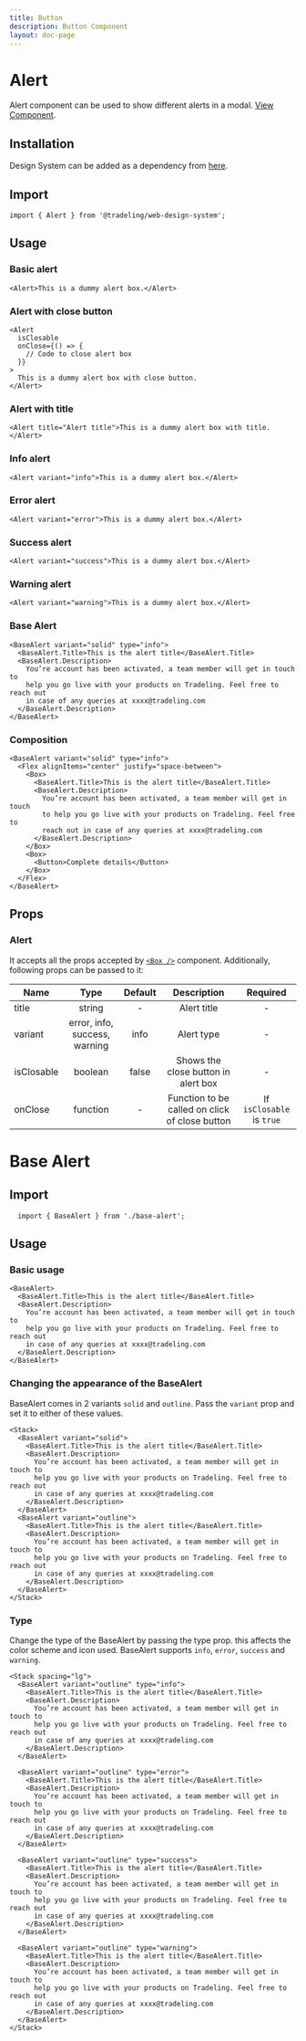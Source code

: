 ```yaml
---
title: Button
description: Button Component
layout: doc-page
---
```


# Alert

Alert component can be used to show different alerts in a modal.
[View Component](https://design-system.tradelingdev.com/?path=/story/alert--basic).

## Installation

Design System can be added as a dependency from
[here](https://github.com/tradeling/web-design-system-sdk/releases).

## Import

```
import { Alert } from '@tradeling/web-design-system';
```

## Usage

### Basic alert

```
<Alert>This is a dummy alert box.</Alert>
```

### Alert with close button

```
<Alert
  isClosable
  onClose={() => {
    // Code to close alert box
  }}
>
  This is a dummy alert box with close button.
</Alert>
```

### Alert with title

```
<Alert title="Alert title">This is a dummy alert box with title.</Alert>
```

### Info alert

```
<Alert variant="info">This is a dummy alert box.</Alert>
```

### Error alert

```
<Alert variant="error">This is a dummy alert box.</Alert>
```

### Success alert

```
<Alert variant="success">This is a dummy alert box.</Alert>
```

### Warning alert

```
<Alert variant="warning">This is a dummy alert box.</Alert>
```

### Base Alert

```
<BaseAlert variant="solid" type="info">
  <BaseAlert.Title>This is the alert title</BaseAlert.Title>
  <BaseAlert.Description>
    You’re account has been activated, a team member will get in touch to
    help you go live with your products on Tradeling. Feel free to reach out
    in case of any queries at xxxx@tradeling.com
  </BaseAlert.Description>
</BaseAlert>
```

### Composition

```
<BaseAlert variant="solid" type="info">
  <Flex alignItems="center" justify="space-between">
    <Box>
      <BaseAlert.Title>This is the alert title</BaseAlert.Title>
      <BaseAlert.Description>
        You’re account has been activated, a team member will get in touch
        to help you go live with your products on Tradeling. Feel free to
        reach out in case of any queries at xxxx@tradeling.com
      </BaseAlert.Description>
    </Box>
    <Box>
      <Button>Complete details</Button>
    </Box>
  </Flex>
</BaseAlert>
```

## Props

### Alert

It accepts all the props accepted by [`<Box />`](https://chakra-ui.com/box)
component. Additionally, following props can be passed to it:

| Name       |             Type              | Default |                  Description                   |         Required          |
| ---------- | :---------------------------: | :-----: | :--------------------------------------------: | :-----------------------: |
| title      |            string             |    -    |                  Alert title                   |             -             |
| variant    | error, info, success, warning |  info   |                   Alert type                   |             -             |
| isClosable |            boolean            |  false  |      Shows the close button in alert box       |             -             |
| onClose    |           function            |    -    | Function to be called on click of close button | If `isClosable` is `true` |

# Base Alert

## Import

```
  import { BaseAlert } from './base-alert';
```

## Usage

### Basic usage

```
<BaseAlert>
  <BaseAlert.Title>This is the alert title</BaseAlert.Title>
  <BaseAlert.Description>
    You’re account has been activated, a team member will get in touch to
    help you go live with your products on Tradeling. Feel free to reach out
    in case of any queries at xxxx@tradeling.com
  </BaseAlert.Description>
</BaseAlert>
```

### Changing the appearance of the BaseAlert

BaseAlert comes in 2 variants `solid` and `outline`. Pass the `variant` prop and
set it to either of these values.

```
<Stack>
  <BaseAlert variant="solid">
    <BaseAlert.Title>This is the alert title</BaseAlert.Title>
    <BaseAlert.Description>
      You’re account has been activated, a team member will get in touch to
      help you go live with your products on Tradeling. Feel free to reach out
      in case of any queries at xxxx@tradeling.com
    </BaseAlert.Description>
  </BaseAlert>
  <BaseAlert variant="outline">
    <BaseAlert.Title>This is the alert title</BaseAlert.Title>
    <BaseAlert.Description>
      You’re account has been activated, a team member will get in touch to
      help you go live with your products on Tradeling. Feel free to reach out
      in case of any queries at xxxx@tradeling.com
    </BaseAlert.Description>
  </BaseAlert>
</Stack>
```

### Type

Change the type of the BaseAlert by passing the type prop. this affects the
color scheme and icon used. BaseAlert supports `info`, `error`, `success` and
`warning`.

```
<Stack spacing="lg">
  <BaseAlert variant="outline" type="info">
    <BaseAlert.Title>This is the alert title</BaseAlert.Title>
    <BaseAlert.Description>
      You’re account has been activated, a team member will get in touch to
      help you go live with your products on Tradeling. Feel free to reach out
      in case of any queries at xxxx@tradeling.com
    </BaseAlert.Description>
  </BaseAlert>

  <BaseAlert variant="outline" type="error">
    <BaseAlert.Title>This is the alert title</BaseAlert.Title>
    <BaseAlert.Description>
      You’re account has been activated, a team member will get in touch to
      help you go live with your products on Tradeling. Feel free to reach out
      in case of any queries at xxxx@tradeling.com
    </BaseAlert.Description>
  </BaseAlert>

  <BaseAlert variant="outline" type="success">
    <BaseAlert.Title>This is the alert title</BaseAlert.Title>
    <BaseAlert.Description>
      You’re account has been activated, a team member will get in touch to
      help you go live with your products on Tradeling. Feel free to reach out
      in case of any queries at xxxx@tradeling.com
    </BaseAlert.Description>
  </BaseAlert>

  <BaseAlert variant="outline" type="warning">
    <BaseAlert.Title>This is the alert title</BaseAlert.Title>
    <BaseAlert.Description>
      You’re account has been activated, a team member will get in touch to
      help you go live with your products on Tradeling. Feel free to reach out
      in case of any queries at xxxx@tradeling.com
    </BaseAlert.Description>
  </BaseAlert>
</Stack>
```
